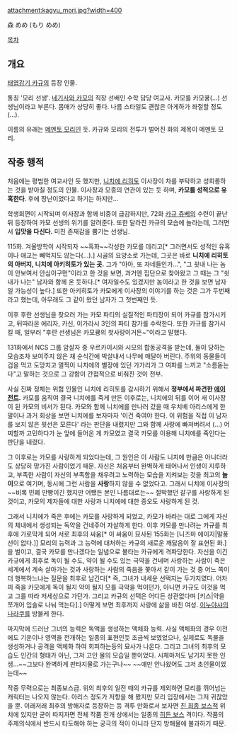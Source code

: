 attachment:kagyu_mori.jpg?width=400

森 めめ (もり めめ)

[[목차]]
== 개요 ==
[[태엽감기 카규]]의 등장 인물.

통칭 '모리 선생'. [[네기사와 카모]]의 직장 선배인 수학 담당 여교사. 카모를 카모큥(...) 선생님이라고 부른다. 몸매가 상당히 좋다. 나름 스타일도 괜찮은 아게하가 좌절할 정도(...).

이름의 유래는 [[메멘토 모리]]인 듯. 카규와 모리의 전투가 벌어진 화의 제목이 메멘토 모리.

== 작중 행적 ==
처음에는 평범한 여교사인 듯 했지만, [[니치에 리히토]] 이사장이 차를 부탁하고 성희롱하는 것을 받아칠 정도의 인물. 이사장과 모종의 연관이 있는 듯 하며, '''카모를 성적으로 유혹한다'''. 후에 장난이었다고 하기는 하지만...

학생회편이 시작되며 이사장과 함께 비중이 급감하지만, 72화 [[카규 쥬베]]의 수련이 끝난 뒤 등장하여 카모 선생의 위기를 알려준다. 또한 달라진 카규의 모습에 놀라는데, 그러면서 '''입맛을 다신다.''' 미친 존재감을 뿜기는 선생님.

115화. 겨울방학이 시작되자 ~~흑화~~각성한 카모를 데리고[* 그러면서도 성적인 유혹이나 애교는 빼먹지도 않는다(...).] 시골의 요양소로 가는데, 그곳은 바로 '''니치에 리히토의 아버지, 니치에 아키히토가 있는 곳.''' 그가 "아아, 또 자네들인가...", "그 쇳내 나는 놈이 안보여서 안심이구먼"이라고 한 것을 보면, 과거엔 집단으로 찾아왔고 그 때는 그 "쇳내가 나는" 남자와 함께 온 듯하다.[* 여자일수도 있겠지만 놈이라고 한 것을 보면 남자일 가능성이 높다.] 또한 아키히토가 카모에게 이사장의 이야기를 하는 것은 그가 두번째라고 했는데, 아무래도 그 같이 왔던 남자가 그 첫번째인 듯.

이후 후란 선생님을 찾으러 가는 카모 파티의 실질적인 파티장이 되어 카규를 참가시키고, 뒤따라온 에리자, 카신, 이가라시 3인의 파티 참가를 수락한다. 또한 카규를 참가시킬 때, 일부러 "후란 선생님은 카모큥의 첫사랑이거든~"이라고 말했다.

131화에서 NCS 그룹 암살자 중 우르카이시와 시모의 합동공격을 받는데, 둘이 당하는 모습조차 보여주지 않은 채 순식간에 박살내서 나무에 매달아 버린다. 주위의 동물들이 겁을 먹고 도망치고 멀찍이 니치에의 별장에 있던 가가리가 그 여파를 느끼고 "소름돋는다"고 말하는 것으로 그 강함이 간접적으로 비춰진 것이 전부. 

사실 진짜 정체는 위험 인물인 니치에 리히토를 감시하기 위해서 '''정부에서 파견한 [[에이전트]].''' 카모를 움직여 결국 니치에를 죽게 만든 이후로는, 니치에의 뒤를 이어 새 이사장이 된 카모의 비서가 된다. 카모와 함께 니치에를 만나러 갔을 때 우치베 아리스에게 한 말이나 과거 회상을 보면 니치에를 보자마자 '이건 죽여야 한다. 이 위험을 직접 이 남자를 보지 않은 윗선은 모른다' 라는 판단을 내렸지만 그와 함께 사랑에 빠져버려서 (...) 어찌할까 고민하다가 눈 앞에 들어온 게 카모였고 결국 카모를 이용해 니치에를 죽인다는 판단을 내렸다. 

그 이후로는 카모를 사랑하게 되었다는데, 그 원인은 이 사람도 니치에 만큼은 아니더라도 상당히 망가진 사람이었기 때문. 자신은 처음부터 완벽하게 태어나서 인생이 지루하고, 부족한 사람이 자신의 부족함을 채우려고 노력하는 모습을 지켜보는 것을 최고의 '''놀이'''으로 여기며, 동시에 그런 사람을 '''사랑'''하지 않을 수 없었다고. 그래서 니치에 이사장의 ~~비록 민폐 만빵이긴 했지만 어쨌든 본인 나름대로는~~ 절박했던 갈구를 사랑하게 된 것이고, 카모의 제자들에 대한 사랑과 니치에에 대한 증오도 사랑하게 된 것.

그래서 니치에가 죽은 후에는 카모를 사랑하게 되었고, 카모가 바라는 대로 그에게 자신의 체내에서 생성되는 독약을 건네주어 자살하게 한다. 이후 카모를 만나려는 카규를 최후에 가로막게 되어 서로 최후의 싸움[* 이 싸움이 묘사된 155화는 [니즈마 에이지|말풍선이 없다.]] 모리의 능력과 그 능력에 대처하는 카규의 새로운 깨닳음이 잘 표현된 화.]을 벌이고, 결국 카모를 만나겠다는 일념으로 불타는 카규에게 격파당한다. 자신을 이긴 카규에게 최후로 독이 될 수도, 약이 될 수도 있는 극약을 건네며 사랑하는 사람이 죽은 세계에서 계속 살아가는 것과 사랑하는 사람의 죽음을 쫓아서 같이 가는 것 중 어느 쪽이 더 행복하느냐는 질문을 최후로 남긴다[* 즉, 그녀가 내세운 선택지는 두가지였다. 어차피 죽을 카모에게 독이 될지 약이 될지 모를 극약을 먹이던가, 아니면 카규도 이것을 먹고 그를 따라 저세상으로 가던가. 그리고 카규의 선택은 어디든 상관없다며 [키스|약을 쪼개어 입술로 나눠 먹는다].] 어떻게 보면 최후까지 사랑에 삶을 바친 여성. [[이누야샤]]의 [[나라쿠]]를 방불케 한다.

마지막에 드러난 그녀의 능력은 독액을 생성하는 액체화 능력. 사실 액체화의 경우 이전에도 기운이나 영역을 전개하는 일종의 표현인듯 조금씩 보였었으나, 실제로도 독물을 생성하거나 공격을 액체화 하여 회피하는등의 묘사가 나온다. 그리고 그녀의 최후의 모습도 인간의 형태가 아닌, 그저 고인 물의 모습일 뿐이었다. 시체마저도 남기지 못한 인생...~~그보다 완벽하게 판타지물로 가는구나~~ ~~얘만 안나왔어도 그저 초인물이었는데~~

작중 무력으로는 최종보스급. 위의 최후의 일전 때의 카규를 제외하면 모리를 뛰어넘는 캐릭터는 나오지 않는다. 아리스 정도가 저항을 해 봤지만 모리 입장에서는 그저 귀찮았을 뿐. 이래저래 최후의 방해자로 등장하는 등 격투 만화로서 보자면 [[진 최종 보스]]적 위치에 있지만 굳이 따지자면 전체 작품 전개 상에서는 일종의 [[히든 보스]] 격이다. 작품의 주제의식에서 반드시 타도해야 하는 궁극의 적이 아니라 단지 방해물에 불과하기 때문.
